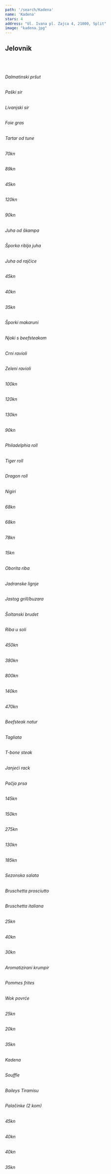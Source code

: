 ---
path: '/search/Kadena'
name: 'Kadena'
stars: 4
address: "Ul. Ivana pl. Zajca 4, 21000, Split"
image: "kadena.jpg"
---

## Jelovnik

<br></br>

<Collapse name = "Predjela" open = "collapse show">

<div className = {styles.column}>

###### Dalmatinski pršut 
###### Paški sir   
###### Livanjski sir
###### Foie gras
###### Tartar od tune

</div>


<div className =  {styles.price}>

###### 70kn
###### 89kn  
###### 45kn
###### 120kn
###### 90kn

</div>

</Collapse>

<Collapse name = "Juhe" open = "collapse">

<div className = {styles.column}>

###### Juha od škampa 
###### Šporka riblja juha
###### Juha od rajčice

</div>

<div className =  {styles.price}>

###### 45kn
###### 40kn  
###### 35kn

</div>

</Collapse>

<Collapse name = "Tjestenina" open = "collapse">

<div className = {styles.column}>

###### Šporki makaruni 
###### Njoki s beefsteakom
###### Crni ravioli
###### Zeleni ravioli

</div>

<div className =  {styles.price}>

###### 100kn
###### 120kn
###### 130kn 
###### 90kn

</div>

</Collapse>

<Collapse name = "Japanese" open = "collapse">

<div className = {styles.column}>

###### Philadelphia roll 
###### Tiger roll
###### Dragon roll
###### Nigiri 

</div>

<div className =  {styles.price}>

###### 68kn
###### 68kn
###### 78kn 
###### 15kn

</div>

</Collapse>

<Collapse name = "Riba" open = "collapse">

<div className = {styles.column}>

###### Oborita riba
###### Jadranske lignje
###### Jastog grill/buzara 
###### Šoltanski brudet
###### Riba u soli

</div>

<div className =  {styles.price}>

###### 450kn
###### 380kn
###### 800kn
###### 140kn
###### 470kn

</div>
</Collapse>

<Collapse name = "Meso" open = "collapse">

<div className = {styles.column}>

###### Beefsteak natur
###### Tagliata
###### T-bone steak
###### Janjeći rack 
###### Pačja prsa


</div>

<div className =  {styles.price}>

###### 145kn
###### 150kn
###### 275kn 
###### 130kn
###### 185kn

</div>

</Collapse>

<Collapse name = "Salate" open = "collapse">

<div className = {styles.column}>

###### Sezonska salata
###### Bruschetta prosciutto
###### Bruschetta italiana

</div>

<div className =  {styles.price}>

###### 25kn
###### 40kn
###### 30kn 

</div>

</Collapse>

<Collapse name = "Prilozi" open = "collapse">

<div className = {styles.column}>

###### Aromatizirani krumpir
###### Pommes frites
###### Wok povrće

</div>

<div className =  {styles.price}>

###### 25kn
###### 20kn
###### 35kn 

</div>

</Collapse>

<Collapse name = "Desert" open = "collapse">

<div className = {styles.column}>

###### Kadena
###### Souffle
###### Baileys Tiramisu
###### Palačinke (2 kom)

</div>

<div className =  {styles.price}>

###### 45kn
###### 40kn
###### 40kn
###### 35kn 

</div>

</Collapse>